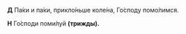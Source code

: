 **Д** Па́ки и па́ки, прикло́ньше коле́на, Го́споду помо́лимся.

**Н** Го́споди поми́луй **(трижды).**
